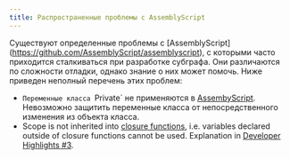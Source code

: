 ```yaml
---
title: Распространенные проблемы с AssemblyScript
---
```


Существуют определенные проблемы c [AssemblyScript] (https://github.com/AssemblyScript/assemblyscript), с которыми часто приходится сталкиваться при разработке субграфа. Они различаются по сложности отладки, однако знание о них может помочь. Ниже приведен неполный перечень этих проблем:

- `Переменные класса `Private\` не применяются в [AssembyScript](https://www.assemblyscript.org/status.html#language-features). Невозможно защитить переменные класса от непосредственного изменения из объекта класса.
- Scope is not inherited into [closure functions](https://www.assemblyscript.org/status.html#on-closures), i.e. variables declared outside of closure functions cannot be used. Explanation in [Developer Highlights #3](https://www.youtube.com/watch?v=1-8AW-lVfrA&t=3243s).
